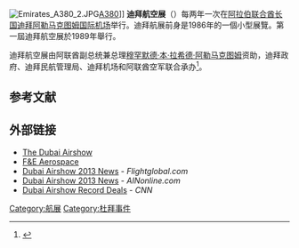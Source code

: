 [[File:Emirates_A380_2.JPG|thumb]][[空中客车A380|A380]]]]
'''迪拜航空展'''（{{lang-en|Dubai Airshow}}）每两年一次在[[阿拉伯联合酋长国|阿拉伯联合酋长国]][[迪拜|迪拜]][[阿勒马克图姆国际机场|阿勒马克图姆国际机场]]举行。迪拜航展前身是1986年的一個小型展覽。第一屆迪拜航空展於1989年舉行。

迪拜航空展由阿联酋副总统兼总理[[穆罕默德·本·拉希德·阿勒马克图姆|穆罕默德·本·拉希德·阿勒马克图姆]]资助，迪拜政府、迪拜民航管理局、迪拜机场和阿联酋空军联合承办<ref>{{Cite web |url=http://www.dubaiairshow.aero/press/press-releases/dubai-airshow-sets-global-order-record |title=存档副本 |access-date=2014-06-15 |archive-url=https://web.archive.org/web/20140628105440/http://www.dubaiairshow.aero/press/press-releases/dubai-airshow-sets-global-order-record |archive-date=2014-06-28 |dead-url=yes }}</ref>。

==参考文献==
{{reflist}}

==外部链接==
* [http://www.dubaiairshow.aero/ The Dubai Airshow] {{Wayback|url=http://www.dubaiairshow.aero/ |date=20140716194359 }}
* [http://www.fegroup.ae/ F&E Aerospace] {{Wayback|url=http://www.fegroup.ae/ |date=20140705193151 }}
* [http://www.flightglobal.com/air-shows/dubai-airshow/2013/ Dubai Airshow 2013 News] {{Wayback|url=http://www.flightglobal.com/air-shows/dubai-airshow/2013/ |date=20140621124050 }} - ''Flightglobal.com''
* [http://ainonline.com/airshow-convention-news/dubai-2013/ Dubai Airshow 2013 News] {{Wayback|url=http://ainonline.com/airshow-convention-news/dubai-2013/ |date=20140213232151 }} - ''AINonline.com''
* [http://edition.cnn.com/2013/11/17/travel/dubai-airshow-record-deals/ Dubai Airshow Record Deals] {{Wayback|url=http://edition.cnn.com/2013/11/17/travel/dubai-airshow-record-deals/ |date=20170306124512 }} - ''CNN''

{{国际航展}}
[[Category:航展|Category:航展]]
[[Category:杜拜事件|Category:杜拜事件]]